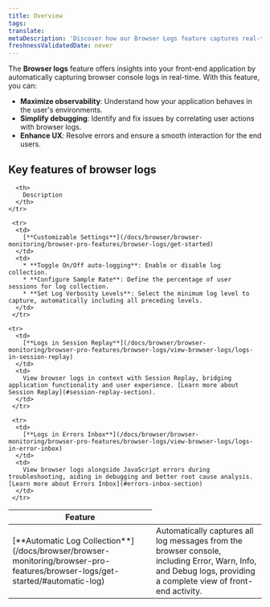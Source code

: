 ```yaml
---
title: Overview
tags:
translate:
metaDescription: 'Discover how our Browser Logs feature captures real-time browser console logs to enhance observability, simplify debugging, and improve user experience.'
freshnessValidatedDate: never
---
```


The <DNT>**Browser logs**</DNT> feature offers insights into your front-end application by automatically capturing browser console logs in real-time. With this feature, you can:

* **Maximize observability**: Understand how your application behaves in the user's environments.
* **Simplify debugging**: Identify and fix issues by correlating user actions with browser logs.
* **Enhance UX**: Resolve errors and ensure a smooth interaction for the end users.

## Key features of browser logs

<table>
  <thead>
    <tr>
      <th style={{width: "200px"}}>
        Feature
      </th>

      <th>
        Description
      </th>
    </tr>
  </thead>

  <tbody>
    <tr>
      <td>
        [**Automatic Log Collection**](/docs/browser/browser-monitoring/browser-pro-features/browser-logs/get-started/#automatic-log)
      </td>
      <td>
        Automatically captures all log messages from the browser console, including Error, Warn, Info, and Debug logs, providing a complete view of front-end activity.
      </td>
     </tr>

     <tr>
      <td>
        [**Customizable Settings**](/docs/browser/browser-monitoring/browser-pro-features/browser-logs/get-started)
      </td>
      <td>
        * **Toggle On/Off auto-logging**: Enable or disable log collection.
        * **Configure Sample Rate**: Define the percentage of user sessions for log collection.
        * **Set Log Verbosity Levels**: Select the minimum log level to capture, automatically including all preceding levels.
      </td>
     </tr>

    <tr>
      <td>
        [**Logs in Session Replay**](/docs/browser/browser-monitoring/browser-pro-features/browser-logs/view-browser-logs/logs-in-session-replay)
      </td>
      <td>
        View browser logs in context with Session Replay, bridging application functionality and user experience. [Learn more about Session Replay](#session-replay-section).
      </td>
     </tr>

     <tr>
      <td>
        [**Logs in Errors Inbox**](/docs/browser/browser-monitoring/browser-pro-features/browser-logs/view-browser-logs/logs-in-error-inbox)
      </td>
      <td>
        View browser logs alongside JavaScript errors during troubleshooting, aiding in debugging and better root cause analysis. [Learn more about Errors Inbox](#errors-inbox-section)
      </td>
     </tr>
  </tbody>
</table>


